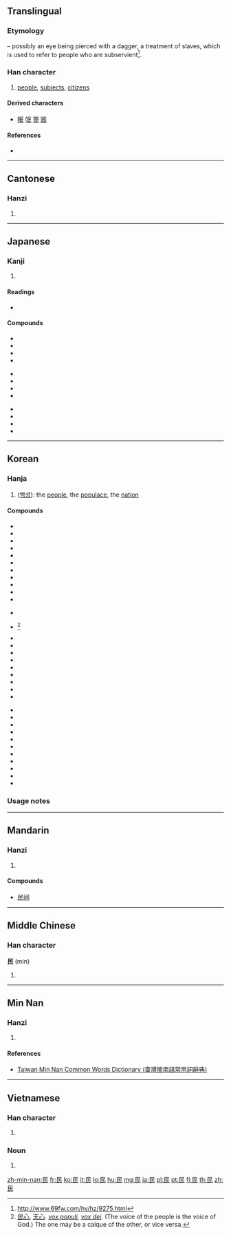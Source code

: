 {{also|艮|良}}
==Translingual==
{{stroke order}}

===Etymology===
{{liushu|p}} – possibly an eye being pierced with a dagger, a treatment of slaves, which is used to refer to people who are subservient<ref>http://www.69fw.com/hy/hz/9275.html</ref>.

===Han character===
{{Han char|rn=83|rad=氏|as=01|sn=5|four=7774<sub>7</sub>|canj=口女心 (RVP)}}

# [[people]], [[subjects]], [[citizens]]

====Derived characters====
* [[眠]] [[氓]] [[罠]] [[囻]]

====References====
<references/>
* {{Han ref|kx=0598.010|dkj=17028|dj=0988.320|hdz=32131.010|uh=6C11|ud=27665|bh=A5C1|bd=42433}}

----

==Cantonese==

===Hanzi===
{{yue-hanzi|jyut=|y=man4}}

# {{defn|lang=yue|sort=氏01}}

----

==Japanese==

===Kanji===
{{ja-kanji|grade=4|rs=氏01}}

# {{defn|lang=ja|sort=氏01}}

====Readings====
* {{ja-readings|on=[[みん]] (min)|kun=[[たみ]] (tami)}}

====Compounds====
{{top3}}
* {{l|ja|sc=Jpan|民意|tr=みんい, min'i}}
* {{l|ja|sc=Jpan|民間|tr=みんかん, minkan}}
* {{l|ja|sc=Jpan|民業|tr=みんぎょう, mingyō}}
* {{l|ja|sc=Jpan|民権|tr=みんけん, minken}}
{{mid3}}
* {{l|ja|sc=Jpan|民主|tr=みんしゅ, minshu}}
* {{l|ja|sc=Jpan|民衆|tr=みんしゅう, minshū}}
* {{l|ja|sc=Jpan|民主主義|tr=みんしゅしゅぎ, minshushugi}}
* {{l|ja|sc=Jpan|民族|tr=みんぞく, minzoku}}
{{mid3}}
* {{l|ja|sc=Jpan|民族主義|tr=みんぞくしゅぎ, minzokushugi}}
* {{l|ja|sc=Jpan|国民|tr=こくみん, kokumin}}
* {{l|ja|sc=Jpan|市民|tr=しみん, shimin}}
* {{l|ja|sc=Jpan|市民活動|tr=しみんかつどう, shiminkatsudō}}
{{bottom}}

----

==Korean==

===Hanja===
{{ko-hanja|hangeul=민|rv=min|mr=min|y=min|eumhun=백성|ehrv=baekseong|ehmr=paeksŏng|ehy=paykseng}}

# ([[백성]]): the [[people]], the [[populace]], the [[nation]]

====Compounds====
{{top3}}
* {{l|ko|sc=Kore|民家|tr=[[민가]], min-ga}}
* {{l|ko|sc=Kore|民間|tr=[[민간]], mingan}}
* {{l|ko|sc=Kore|民權|tr=[[민권]], mingwon}}
* {{l|ko|sc=Kore|民道|tr=[[민도]], mindo}}
* {{l|ko|sc=Kore|民亂|tr=[[민란]], minran}}
* {{l|ko|sc=Kore|民泊|tr=[[민박]], minbag}}
* {{l|ko|sc=Kore|民法|tr=[[민법]], minbeob}}
* {{l|ko|sc=Kore|民兵|tr=[[민병]], minbyeong}}
* {{l|ko|sc=Kore|民事|tr=[[민사]], minsa}}
* {{l|ko|sc=Kore|民生|tr=[[민생]], minsaeng}}
* {{l|ko|sc=Kore|民選|tr=[[민선]], minseon}}
{{mid3}}
* {{l|ko|sc=Kore|民俗|tr=[[민속]], minsog}}
* {{l|ko|sc=Kore|民心|tr=[[민심]], minsim}} <ref>[[民心]], [[天心]]. ''[[vox populi]], [[vox dei]].'' (The voice of the people is the voice of God.) The one may be a calque of the other, or vice versa.</ref>
* {{l|ko|sc=Kore|民營|tr=[[민영]], minyeong}}
* {{l|ko|sc=Kore|民謠|tr=[[민요]], minyo}}
* {{l|ko|sc=Kore|民願|tr=[[민원]], minwon}}
* {{l|ko|sc=Kore|民意|tr=[[민의]], minui}}
* {{l|ko|sc=Kore|民政|tr=[[민정]], minjeong}}
* {{l|ko|sc=Kore|民族|tr=[[민족]], minjog}}
* {{l|ko|sc=Kore|民主|tr=[[민주]], minju}}
* {{l|ko|sc=Kore|民衆|tr=[[민중]], minjung}}
* {{l|ko|sc=Kore|民弊|tr=[[민폐]], minpye}}
{{mid3}}
* {{l|ko|sc=Kore|公民|tr=[[공민]], gongmin}}
* {{l|ko|sc=Kore|僑民|tr=[[교민]], gyomin}}
* {{l|ko|sc=Kore|國民|tr=[[국민]], gukmin}}
* {{l|ko|sc=Kore|農民|tr=[[농민]], nongmin}}
* {{l|ko|sc=Kore|常民|tr=[[상민]], sangmin}}
* {{l|ko|sc=Kore|庶民|tr=[[서민]], seomin}}
* {{l|ko|sc=Kore|選民|tr=[[선민]], seonmin}}
* {{l|ko|sc=Kore|市民|tr=[[시민]], simin}}
* {{l|ko|sc=Kore|人民|tr=[[인민]], inmin}}
* {{l|ko|sc=Kore|住民|tr=[[주민]], jumin}}
* {{l|ko|sc=Kore|平民|tr=[[평민]], pyeongmin}}
{{bottom}}

===Usage notes===
<references />

----

==Mandarin==

===Hanzi===
{{cmn-hanzi|pin=[[mín]] ([[min2]]), [[méng]] ([[meng2]])|wg=meng<sup>2</sup>, min<sup>2</sup>}}

# {{defn|lang=cmn|sort=氏01}}

====Compounds====
* [[民间]]

----

==Middle Chinese==

===Han character===
'''民''' (min)

# {{defn|lang=zhx-mid}}

----

==Min Nan==

===Hanzi===
{{nan-hanzi|tlpa=bîn (bin<sup>5</sup>)}}

# {{defn|lang=nan|sort=氏01}}

====References====
*[http://twblg.dict.edu.tw/holodict_new/result_detail.jsp?n_no=1670&curpage=1&sample=%E6%B0%91&radiobutton=1&querytarget=1&limit=20&pagenum=4&rowcount=63 Taiwan Min Nan Common Words Dictionary (臺灣閩南語常用詞辭典)]

----

==Vietnamese==

===Han character===
{{vi-hantu|[[dân]], [[rân]]|rs=氏01}}

# {{defn|lang=vi|sort=氏01}}

===Noun===
{{vi-noun|sc=Hani}}

# {{han tu form of|dân}}

[[zh-min-nan:民]]
[[fr:民]]
[[ko:民]]
[[it:民]]
[[lo:民]]
[[hu:民]]
[[mg:民]]
[[ja:民]]
[[pl:民]]
[[pt:民]]
[[fi:民]]
[[th:民]]
[[zh:民]]